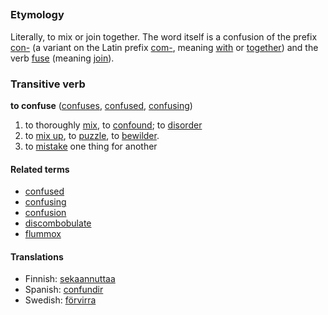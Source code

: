 =={{en}}==
===Etymology===
Literally, to mix or join together. The word itself is a confusion of the prefix [[con-]] (a variant on the Latin prefix [[com-]], meaning [[with]] or [[together]]) and the verb [[fuse]] (meaning [[join]]). 
===Transitive verb===
'''to confuse''' ([[confuses]], [[confused]], [[confusing]])
#to thoroughly [[mix]], to [[confound]]; to [[disorder]]
#to [[mix up]], to [[puzzle]], to [[bewilder]]. 
#to [[mistake]] one thing for another

====Related terms====
*[[confused]]
*[[confusing]]
*[[confusion]]
*[[discombobulate]]
*[[flummox]]

====Translations====
*Finnish: [[sekaannuttaa]]
*Spanish: [[confundir]]
*Swedish: [[förvirra]]